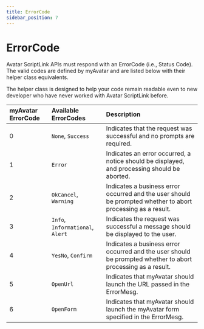 ```yaml
---
title: ErrorCode
sidebar_position: 7
---
```


# ErrorCode

Avatar ScriptLink APIs must respond with an ErrorCode (i.e., Status Code).
The valid codes are defined by myAvatar and are listed below with their helper class equivalents.

The helper class is designed to help your code remain readable even to new developer who have never worked with Avatar ScriptLink before.

| myAvatar ErrorCode | Available ErrorCodes | Description |
|:-------------------|:---------------------|:------------|
| 0 | `None`, `Success`                | Indicates that the request was successful and no prompts are required. |
| 1 | `Error`                          | Indicates an error occurred, a notice should be displayed, and processing should be aborted. |
| 2 | `OkCancel`, `Warning`            | Indicates a business error occurred and the user should be prompted whether to abort processing as a result. |
| 3 | `Info`, `Informational`, `Alert` | Indicates the request was successful a message should be displayed to the user. |
| 4 | `YesNo`, `Confirm`               | Indicates a business error occurred and the user should be prompted whether to abort processing as a result. |
| 5 | `OpenUrl`                        | Indicates that myAvatar should launch the URL passed in the ErrorMesg. |
| 6 | `OpenForm`                       | Indicates that myAvatar should launch the myAvatar form specified in the ErrorMesg. |
